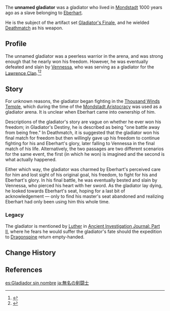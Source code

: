 {{Character Infobox
|type             = Mentioned
|deceased         = Past
|region           = Mondstadt
|affiliation      = Eberhart
}}
The '''unnamed gladiator''' was a gladiator who lived in [[Mondstadt]] 1000 years ago as a slave belonging to [[Eberhart]].

He is the subject of the artifact set [[Gladiator's Finale]], and he wielded [[Deathmatch]] as his weapon.

==Profile==
The unnamed gladiator was a peerless warrior in the arena, and was strong enough that he nearly won his freedom. However, he was eventually defeated and slain by [[Vennessa]], who was serving as a gladiator for the [[Lawrence Clan]].<ref>{{Ref/ArtiSet|Gladiator's Finale}}</ref><ref>{{Ref/Book|Ancient Investigation Journal: Part II|quote=Even if I beat the monsters, I would probably share the fate of Eberhart's slave, and meet my demise at the sword of the red-haired reaper of the Lawrence Clan...}}</ref>

==Story==
For unknown reasons, the gladiator began fighting in the [[Thousand Winds Temple]], which during the time of the [[Mondstadt Aristocracy]] was used as a gladiator arena. It is unclear when Eberhart came into ownership of him.

Descriptions of the gladiator's story are vague on whether he ever won his freedom; in Gladiator's Destiny, he is described as being "one battle away from being free." In Deathmatch, it is suggested that the gladiator won his final match for freedom but then willingly gave up his freedom to continue fighting for his and Eberhart's glory, later falling to Vennessa in the final match of his life. Alternatively, the two passages are two different scenarios for the same event, the first (in which he won) is imagined and the second is what actually happened.

Either which way, the gladiator was charmed by Eberhart's perceived care for him and lost sight of his original goal, his freedom, to fight for his and Eberhart's glory. In his final battle, he was eventually bested and slain by Vennessa, who pierced his heart with her sword. As the gladiator lay dying, he looked towards Eberhart's seat, hoping for a last bit of acknowledgement &mdash; only to find his master's seat abandoned and realizing Eberhart had only been using him this whole time.

===Legacy===
The gladiator is mentioned by [[Luther]] in [[Ancient Investigation Journal: Part II]], where he fears he would suffer the gladiator's fate should the expedition to [[Dragonspine]] return empty-handed.

==Change History==
{{Change History|introduced=1.0}}

==References==
{{Reflist}}

[[es:Gladiador sin nombre]]
[[ja:無名の剣闘士]]